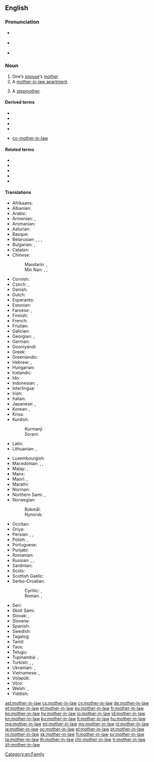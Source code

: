 ==English==
{{wikipedia}}

===Pronunciation===
* {{a|UK}} {{IPA|/ˈmʌð.ə(ɹ).ɪnˌlɔː/|lang=en}}
* {{a|US}} {{IPA|/ˈmʌðɜɹɪnˌlɑː/|lang=en}}
* {{audio|en-us-mother-in-law.ogg|Audio (US)|lang=en}}

===Noun===
{{en-noun|head=[[mother]]-[[in-law]]|mothers-in-law}}

# One’s [[spouse]]’s [[mother]].
# A [[mother-in-law apartment]].
# {{label|en|dated}} A [[stepmother]].

====Derived terms====
* {{l|en|mother-in-law apartment}}
* {{l|en|mother-in-law language}}
* {{l|en|mother-in-law sandwich}}
* {{l|en|mother-in-law style}}
* {{qualifier|uncommon}} [[co-mother-in-law]]

====Related terms====
* {{l|en|brother-in-law}}
* {{l|en|daughter-in-law}}
* {{l|en|father-in-law}}
* {{l|en|sister-in-law}}
* {{l|en|son-in-law}}

====Translations====
{{trans-top|spouse’s mother}}
* Afrikaans: {{t|af|skoonmoeder}}
* Albanian: {{t+|sq|vjehërr|f}}
* Arabic: {{t|ar|حَمَاة|f}}
* Armenian: {{t+|hy|սկեսուր}} {{qualifier|husband's mother}}, {{t+|hy|զոքանչ}} {{qualifier|wife's mother}}
* Aromanian: {{t|rup|soacrã|f}}
* Asturian: {{t+|ast|suegra|f}}
* Basque: {{t+|eu|amaginarreba}}
* Belarusian: {{t|be|свякро́ў|f|sc=Cyrl}}, {{t|be|свякро́ва|f|sc=Cyrl}}, {{t|be|свякру́ха|f|sc=Cyrl}} {{qualifier|husband's mother}}, {{t|be|це́шча|f|sc=Cyrl}} {{qualifier|wife's mother}}
* Bulgarian: {{t+|bg|свекъ̀рва|f|sc=Cyrl}} {{qualifier|husband's mother}}, {{t+|bg|тъ̀ща|f|sc=Cyrl}} {{qualifier|wife's mother}}
* Catalan: {{t+|ca|sogra|f}}
* Chinese:
*: Mandarin: {{t+|cmn|婆婆|tr=pópo|sc=Hani}} {{qualifier|husband's mother}}, {{t+|cmn|岳母|tr=yuèmǔ|sc=Hani}} {{qualifier|wife's mother}}
*: Min Nan: {{t|nan|大家|tr=ta-ke, tā-ke, tōa-kee}}  {{qualifier|husband's mother}}, {{t+|nan|丈姆|tr=tiǔⁿ-ḿ, tiūⁿ-ḿ, tiòⁿ-ḿ}} {{qualifier|wife's father}}, {{t+|nan|丈姆婆|tr=tiǔⁿ-ḿ-pô, tiūⁿ-ḿ-pô, tiòⁿ-ḿ-pô}} {{qualifier|wife's father}}
* Cornish: {{t|kw|hweger|f}}
* Czech: {{t+|cs|tchýně|f}}, {{t+|cs|tchyně|f}}
* Danish: {{t+|da|svigermor|c}}
* Dutch: {{t+|nl|schoonmoeder|f}}
* Esperanto: {{t+|eo|bopatrino}}
* Estonian: {{t+|et|ämm}}
* Faroese: {{t|fo|vermóðir|f}}, {{t|fo|vermamma|f}}
* Finnish: {{t+|fi|anoppi}}
* French: {{t+|fr|belle-mère|f}}
* Friulian: {{t|fur|madone|f}}
* Galician: {{t+|gl|sogra|f}}
* Georgian: {{t|ka|სიდედრი|sc=Geor}}, {{t|ka|დედამთილი|sc=Geor}}
* German: {{t+|de|Schwiegermutter|f}}
* Gooniyandi: {{t|gni|marriyali}}
* Greek: {{t+|el|πεθερά|f}}
* Greenlandic: {{t|kl|saki}}
* Hebrew: {{t+|he|חָמוֹת|f|tr=khamót}} {{qualifier|husband's mother}}, {{t+|he|חוֹתֶנֶת|f|tr=khoténet}} {{qualifier|wife's mother}}
* Hungarian: {{t+|hu|anyós}}
* Icelandic: {{t+|is|tengdamamma|f}}
* Ido: {{t+|io|bomatro}}
* Indonesian: {{t|id|[[mertua]] [[perempuan]]}}, {{t+|id|ibu mertua}}
* Interlingua: {{t|ia|matre affin}}
* Irish: {{t|ga|máthair chéile}}
* Italian: {{t+|it|suocera|f}}
* Japanese: {{t+|ja|姑|tr=しゅうとめ, shūtome|sc=Jpan}}, {{t+|ja|義母|tr=ぎぼ, gibo}}
* Korean: {{t+|ko|시어머니|sc=Kore}}, {{t+|ko|장모|sc=Kore}} {{qualifier|wife's mother}}
* Krisa: {{qualifier|husband’s mother}} {{t|ksi|sami}}
* Kurdish:
*: Kurmanji {{t+|ku|xesû|f}}
*: Sorani: {{t|ku|خه‌سو|tr=xesu|sc=ku-Arab}}
* Latin: {{t|la|socrus|f}}
* Lithuanian: {{t+|lt|uošvė}}, {{t|lt|anyta}}
{{trans-mid}}
* Luxembourgish: {{t|lb|Schwéiermamm|f}}
* Macedonian: {{t|mk|све́крва|f}} {{qualifier|husband's mother}}, {{t|mk|те́шта|f}}, {{t|mk|ба́ба|f}} {{qualifier|wife's mother}}
* Malay: {{t|ms|ibu mertua}}, {{t|ms|emak mertua}}
* Manx: {{t|gv|moir 'sy leigh|f}}
* Maori: {{t|mi|hungarei}}, {{t|mi|hungawai}}
* Marathi: {{t|mr|सासू|f|tr=sāsū|sc=Deva}}
* Norman: {{t|nrf|belle-méthe|f}}
* Northern Sami: {{t|se|vuoni}}, {{t|se|vuonesássa}} {{qualifier|future}}
* Norwegian:
*: Bokmål: {{t|nb|svigermor|m|f}}
*: Nynorsk: {{t|nn|svigermor|f}}
* Occitan: {{t+|oc|sògra|f}}
* Oriya: {{t|or|ଆଈଶାଶୁ|tr=āīśāśu|sc=Orya}}
* Persian: {{t|fa|مادرشوهر|tr=mâdar-šouhar|sc=fa-Arab}}, {{t+|fa|مادرزن|tr=mâdar-zan|sc=fa-Arab}}, {{t+|fa|خشو|tr=xošu|sc=fa-Arab}}
* Polish: {{t+|pl|teściowa|f}}, {{t+|pl|świekra|f}} {{qualifier|archaic; husband's mother}}
* Portuguese: {{t+|pt|sogra|f}}
* Punjabi: {{t|pa|ਸੱਸ|f|tr=sass|sc=Guru}}
* Romanian: {{t+|ro|soacră|f}}
* Russian: {{t+|ru|свекро́вь|f}}, {{t+|ru|свекру́ха|f}} {{qualifier|husband's mother}}, {{t+|ru|тёща|f}} {{qualifier|wife's mother}}
* Sardinian: {{t|sc|socra|f}}
* Scots: {{t|sco|guid-mither}}
* Scottish Gaelic: {{t|gd|màthair-chèile}}
* Serbo-Croatian:
*: Cyrillic: {{t|sh|свекрва|f}} {{qualifier|husband's mother}}, {{t|sh|ташта|f}} {{qualifier|wife's mother}}
*: Roman: {{t+|sh|svekrva|f}} {{qualifier|husband's mother}}, {{t+|sh|tašta|f}} {{qualifier|wife's mother}}
* Seri: {{qualifier|of a male}} {{t|sei|aaquéect cmaam}}
* Skolt Sami: {{t|sms|vueʹn}}
* Slovak: {{t+|sk|svokra|f}}, {{t|sk|svekruša|f}}
* Slovene: {{t+|sl|tašča|f}}
* Spanish: {{t+|es|suegra|f}}
* Swedish: {{t+|sv|svärmor|c}}
* Tagalog: {{t|tl|biyanang-babae}}
* Tamil: {{t+|ta|மாமியார்|sc=Taml}}
* Taos: {{t|twf|kána}}
* Telugu: {{t+|te|అత్త}}
* Tupinambá: {{qualifier|wife’s mother-in-law}} {{t|tpn|mendy}}, {{qualifier|husband’s mother-in-law; t-}} {{t|tpn|aîxó}}
* Turkish: {{t+|tr|kaynana}}, {{t+|tr|kayınvalide}}, {{t+|tr|hanımanne}}
* Ukrainian: {{t|uk|свекру́ха|f|sc=Cyrl}} {{qualifier|husband's mother}}, {{t|uk|те́ща|f|sc=Cyrl}} {{qualifier|wife's mother}}
* Vietnamese: {{t|vi|mẹ chồng}} {{qualifier|husband's mother}}, {{t|vi|mẹ vợ}} {{qualifier|wife's mother}}
* Volapük: {{t+|vo|lümot}}
* Võro: {{t|vro|ämm}}
* Welsh: {{t|cy|chwegr|f}}, {{t|cy|mam yng nghyfraith|f}}
* Yiddish: {{t|yi|שוויגער|f|sc=Hebr}}
{{trans-bottom}}

[[Category:en:Family]]

[[ast:mother-in-law]]
[[cs:mother-in-law]]
[[cy:mother-in-law]]
[[de:mother-in-law]]
[[et:mother-in-law]]
[[el:mother-in-law]]
[[eu:mother-in-law]]
[[fr:mother-in-law]]
[[ko:mother-in-law]]
[[hy:mother-in-law]]
[[io:mother-in-law]]
[[id:mother-in-law]]
[[kn:mother-in-law]]
[[ku:mother-in-law]]
[[lt:mother-in-law]]
[[hu:mother-in-law]]
[[mg:mother-in-law]]
[[ml:mother-in-law]]
[[my:mother-in-law]]
[[nl:mother-in-law]]
[[ja:mother-in-law]]
[[oc:mother-in-law]]
[[pl:mother-in-law]]
[[pt:mother-in-law]]
[[ro:mother-in-law]]
[[sk:mother-in-law]]
[[fi:mother-in-law]]
[[sv:mother-in-law]]
[[ta:mother-in-law]]
[[th:mother-in-law]]
[[chr:mother-in-law]]
[[tr:mother-in-law]]
[[zh:mother-in-law]]